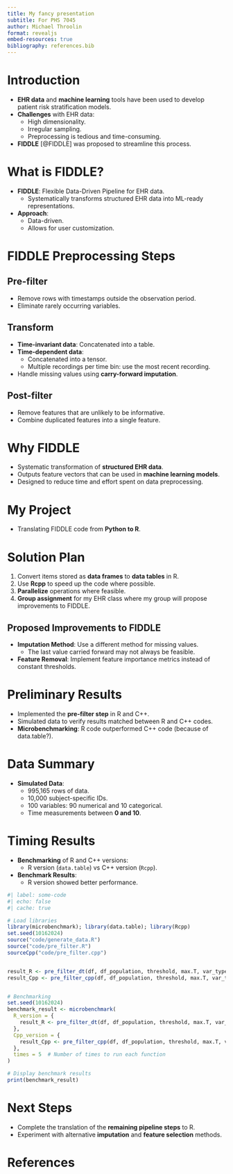 ```yaml
---
title: My fancy presentation
subtitle: For PHS 7045
author: Michael Throolin
format: revealjs
embed-resources: true
bibliography: references.bib
---
```


# Introduction

- **EHR data** and **machine learning** tools have been used to develop patient risk stratification models.
- **Challenges** with EHR data:
  - High dimensionality.
  - Irregular sampling.
  - Preprocessing is tedious and time-consuming.
- **FIDDLE** [@FIDDLE] was proposed to streamline this process.

# What is FIDDLE?

- **FIDDLE**: Flexible Data-Driven Pipeline for EHR data.
  - Systematically transforms structured EHR data into ML-ready representations.
- **Approach**:
  - Data-driven.
  - Allows for user customization.

# FIDDLE Preprocessing Steps

## Pre-filter

- Remove rows with timestamps outside the observation period.
- Eliminate rarely occurring variables.

## Transform

- **Time-invariant data**: Concatenated into a table.
- **Time-dependent data**:
  - Concatenated into a tensor.
  - Multiple recordings per time bin: use the most recent recording.
- Handle missing values using **carry-forward imputation**.

## Post-filter

- Remove features that are unlikely to be informative.
- Combine duplicated features into a single feature.

# Why FIDDLE

- Systematic transformation of **structured EHR data**.
- Outputs feature vectors that can be used in **machine learning models**.
- Designed to reduce time and effort spent on data preprocessing.

# My Project

- Translating FIDDLE code from **Python to R**.

# Solution Plan

1. Convert items stored as **data frames** to **data tables** in R.
2. Use **Rcpp** to speed up the code where possible.
3. **Parallelize** operations where feasible.
4. **Group assignment** for my EHR class where my group will propose improvements to FIDDLE.

## Proposed Improvements to FIDDLE

- **Imputation Method**: Use a different method for missing values.
  - The last value carried forward may not always be feasible.
- **Feature Removal**: Implement feature importance metrics instead of constant thresholds.

# Preliminary Results

- Implemented the **pre-filter step** in R and C++.
- Simulated data to verify results matched between R and C++ codes.
- **Microbenchmarking**: R code outperformed C++ code (because of data.table?).

# Data Summary

- **Simulated Data**:
  - 995,165 rows of data.
  - 10,000 subject-specific IDs.
  - 100 variables: 90 numerical and 10 categorical.
  - Time measurements between **0 and 10**.

# Timing Results

- **Benchmarking** of R and C++ versions:
  - R version (`data.table`) vs C++ version (`Rcpp`).
- **Benchmark Results**:
  - R version showed better performance.

```r
#| label: some-code
#| echo: false
#| cache: true

# Load libraries
library(microbenchmark); library(data.table); library(Rcpp)
set.seed(10162024)
source("code/generate_data.R")
source("code/pre_filter.R")
sourceCpp("code/pre_filter.cpp")


result_R <- pre_filter_dt(df, df_population, threshold, max.T, var_type_override)
result_Cpp <- pre_filter_cpp(df, df_population, threshold, max.T, var_type_override)


# Benchmarking
set.seed(10162024)
benchmark_result <- microbenchmark(
  R_version = {
    result_R <- pre_filter_dt(df, df_population, threshold, max.T, var_type_override)
  },
  Cpp_version = {
    result_Cpp <- pre_filter_cpp(df, df_population, threshold, max.T, var_type_override)
  },
  times = 5  # Number of times to run each function
)

# Display benchmark results
print(benchmark_result)
```

# Next Steps

- Complete the translation of the **remaining pipeline steps** to R.
- Experiment with alternative **imputation** and **feature selection** methods.

# References
 

